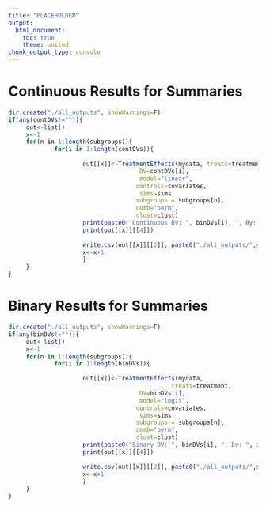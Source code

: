 ```yaml
---
title: "PLACEHOLDER"
output:
  html_document:
    toc: true
    theme: united
chunk_output_type: console
---
```

# Continuous Results for Summaries

```r
dir.create("./all_outputs", showWarnings=F)
if(any(contDVs!="")){
     out<-list()
     x<-1
     for(n in 1:length(subgroups)){
             for(i in 1:length(contDVs)){
                     
                     out[[x]]<-TreatmentEffects(mydata, treats=treatment, 
                                     DV=contDVs[i], 
                                     model="linear",
                                    controls=covariates,
                                     sims=sims,
                                    subgroups = subgroups[n],
                                    comb="perm",
                                    clust=clust)
                     print(paste0("Continuous DV: ", binDVs[i], ", By: ", ifelse(subgroups[n]=="", "Full Sample", subgroups[n])))
                     print(out[[x]][[4]])
     
                     write.csv(out[[x]][[2]], paste0("./all_outputs/",subgroups[n], "_", contDVs[i], ".csv"))
                     x<-x+1
                     }
     }
} 
```

# Binary Results for Summaries

```r
dir.create("./all_outputs", showWarnings=F)
if(any(binDVs!="")){
     out<-list()
     x<-1
     for(n in 1:length(subgroups)){
             for(i in 1:length(binDVs)){
     
                     out[[x]]<-TreatmentEffects(mydata,
                                              treats=treatment,
                                     DV=binDVs[i],
                                     model="logit",
                                    controls=covariates,
                                     sims=sims,
                                    subgroups = subgroups[n],
                                    comb="perm",
                                    clust=clust)
                     print(paste0("Binary DV: ", binDVs[i], ", By: ", ifelse(subgroups[n]=="", "Full Sample", subgroups[n])))
                     print(out[[x]][[4]])
     
                     write.csv(out[[x]][[2]], paste0("./all_outputs/",subgroups[n], "_", binDVs[i], ".csv"))
                     x<-x+1
                     }
     }
}

```




















